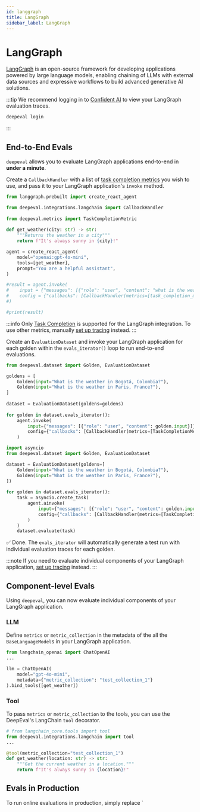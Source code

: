 ```yaml
---
id: langgraph
title: LangGraph
sidebar_label: LangGraph
---
```



# LangGraph

<ColabButton 
  notebookUrl="https://colab.research.google.com/github/confident-ai/deepeval/blob/main/examples/notebooks/langgraph.ipynb" 
  className="header-colab-button"
/>

[LangGraph](https://www.langchain.com/langgraph) is an open-source framework for developing applications powered by large language models, enabling chaining of LLMs with external data sources and expressive workflows to build advanced generative AI solutions.

:::tip
We recommend logging in to [Confident AI](https://app.confident-ai.com) to view your LangGraph evaluation traces.

```bash
deepeval login
```

:::

## End-to-End Evals

`deepeval` allows you to evaluate LangGraph applications end-to-end in **under a minute**.

<Timeline>

<TimelineItem title="Configure LangGraph">

Create a `CallbackHandler` with a list of [task completion metrics](/docs/metrics-task-completion) you wish to use, and pass it to your LangGraph application's `invoke` method.

```python title="main.py" showLineNumbers {3,5,6}
from langgraph.prebuilt import create_react_agent

from deepeval.integrations.langchain import CallbackHandler
 
from deepeval.metrics import TaskCompletionMetric
 
def get_weather(city: str) -> str:
    """Returns the weather in a city"""
    return f"It's always sunny in {city}!"

agent = create_react_agent(
    model="openai:gpt-4o-mini",  
    tools=[get_weather],  
    prompt="You are a helpful assistant",
)

#result = agent.invoke(
#    input = {"messages": [{"role": "user", "content": "what is the weather in sf"}]}, 
#    config = {"callbacks": [CallbackHandler(metrics=[task_completion_metric])]}
#)

#print(result)
```

:::info
Only [Task Completion](/docs/metrics-task-completion) is supported for the LangGraph integration. To use other metrics, manually [set up tracing](/docs/evaluation-llm-tracing) instead.
:::

</TimelineItem>
<TimelineItem title="Run evaluations">

Create an `EvaluationDataset` and invoke your LangGraph application for each golden within the `evals_iterator()` loop to run end-to-end evaluations.

<Tabs groupId="langgraph">
<TabItem value="synchronous" label="Synchronous">

```python title="main.py" showLineNumbers
from deepeval.dataset import Golden, EvaluationDataset

goldens = [
    Golden(input="What is the weather in Bogotá, Colombia?"),
    Golden(input="What is the weather in Paris, France?"),
]
 
dataset = EvaluationDataset(goldens=goldens)
 
for golden in dataset.evals_iterator():
    agent.invoke(
        input={"messages": [{"role": "user", "content": golden.input}]},
        config={"callbacks": [CallbackHandler(metrics=[TaskCompletionMetric()])]}
    )
```

</TabItem>
  <TabItem value="asynchronous" label="Asynchronous">

```python title="main.py" showLineNumbers
import asyncio
from deepeval.dataset import Golden, EvaluationDataset

dataset = EvaluationDataset(goldens=[
    Golden(input="What is the weather in Bogotá, Colombia?"),
    Golden(input="What is the weather in Paris, France?"),
])
 
for golden in dataset.evals_iterator():
    task = asyncio.create_task(
        agent.ainvoke(
            input={"messages": [{"role": "user", "content": golden.input}]},
            config={"callbacks": [CallbackHandler(metrics=[TaskCompletionMetric()])]}
        )
    )
    dataset.evaluate(task)
```

</TabItem>
</Tabs>

✅ Done. The `evals_iterator` will automatically generate a test run with individual evaluation traces for each golden.

</TimelineItem>
<TimelineItem title="View on Confident AI (optional)">

<VideoDisplayer
  src="https://confident-bucket.s3.us-east-1.amazonaws.com/end-to-end%3Alanggraph.mp4"
/>

</TimelineItem>

</Timeline>

:::note
If you need to evaluate individual components of your LangGraph application, [set up tracing](/docs/evaluation-llm-tracing) instead.
:::

## Component-level Evals

Using `deepeval`, you can now evaluate individual components of your LangGraph application.

### LLM
Define `metrics` or `metric_collection` in the metadata of the all the `BaseLanguageModel`s in your LangGraph application.

```python title="main.py" showLineNumbers {6}
from langchain_openai import ChatOpenAI
...

llm = ChatOpenAI(
    model="gpt-4o-mini", 
    metadata={"metric_collection": "test_collection_1"}
).bind_tools([get_weather])
```

### Tool
To pass `metrics` or `metric_collection` to the tools, you can use the DeepEval's LangChain `tool` decorator.
```python title="main.py" showLineNumbers {5}
# from langchain_core.tools import tool
from deepeval.integrations.langchain import tool
...

@tool(metric_collection="test_collection_1")
def get_weather(location: str) -> str:
    """Get the current weather in a location."""
    return f"It's always sunny in {location}!"
```

## Evals in Production

To run online evaluations in production, simply replace `
